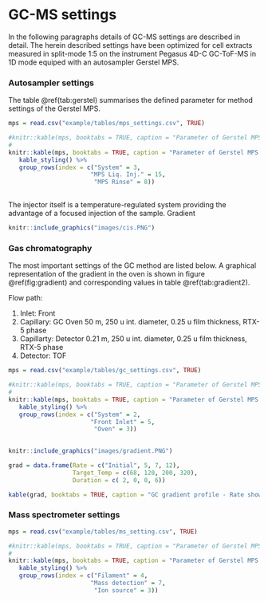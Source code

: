 # GC-MS settings{#gcms}

In the following paragraphs details of GC-MS settings are described in detail. The herein described settings have been optimized for cell extracts measured in split-mode 1:5 on the instrument Pegasus 4D-C GC-ToF-MS in 1D mode equiped with an autosampler Gerstel MPS.

### Autosampler settings

The table \@ref(tab:gerstel) summarises the defined parameter for method settings of the Gerstel MPS.

```r

mps = read.csv("example/tables/mps_settings.csv", TRUE)

#knitr::kable(mps, booktabs = TRUE, caption = "Parameter of Gerstel MPS settings")
# 
knitr::kable(mps, booktabs = TRUE, caption = "Parameter of Gerstel MPS settings") %>%
   kable_styling() %>%
   group_rows(index = c("System" = 3, 
                       "MPS Liq. Inj." = 15,
                        "MPS Rinse" = 8))
  

```

The injector itself is a temperature-regulated system providing the advantage of a focused injection of the sample. Gradient 

```r

knitr::include_graphics("images/cis.PNG")

```


### Gas chromatography

The most important settings of the GC method are listed below. A graphical representation of the gradient in the oven is shown in figure \@ref(fig:gradient) and corresponding values in table \@ref(tab:gradient2).

Flow path:

1. Inlet: Front
2. Capillary: GC Oven 50 m, 250 u int. diameter, 0.25 u film thickness, RTX-5 phase
3. Capillarty: Detector 0.21 m, 250 u int. diameter, 0.25 u film thickness, RTX-5 phase
4. Detector: TOF


```r

mps = read.csv("example/tables/gc_settings.csv", TRUE)

#knitr::kable(mps, booktabs = TRUE, caption = "Parameter of Gerstel MPS settings")
# 
knitr::kable(mps, booktabs = TRUE, caption = "Parameter of Gerstel MPS settings") %>%
   kable_styling() %>%
   group_rows(index = c("System" = 2, 
                       "Front Inlet" = 5,
                        "Oven" = 3))
  

```


```r
knitr::include_graphics("images/gradient.PNG")

```

```r

grad = data.frame(Rate = c("Initial", 5, 7, 12),
                  Target_Temp = c(68, 120, 200, 320),
                  Duration = c( 2, 0, 0, 6))

kable(grad, booktabs = TRUE, caption = "GC gradient profile - Rate shown in (K/min), Target Temp in (&deg;C), Duration in (min)")

```

### Mass spectrometer settings

```r

mps = read.csv("example/tables/ms_setting.csv", TRUE)

#knitr::kable(mps, booktabs = TRUE, caption = "Parameter of Gerstel MPS settings")
# 
knitr::kable(mps, booktabs = TRUE, caption = "Parameter of Gerstel MPS settings") %>%
   kable_styling() %>%
   group_rows(index = c("Filament" = 4, 
                       "Mass detection" = 7,
                        "Ion source" = 3))
  

```




